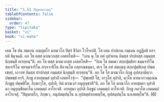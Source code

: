 ```yaml
---
title: "1.51 ปิตุฆาตกวตฺถุ"
tableOfContents: false
sidebar:
  order: 47
type: "tipitaka"
basket: "vi"
book: "vi-maha"
---
```



<DynamicBreadcrumb />

<Division number="113" book="vi-maha">

<Paragraph number="487" book="vi-maha">
เตน โข ปน สมเยน อญฺญตโร มาณวโก ปิตรํ ชีวิตา โวโรเปสิ. โส เตน ปาปเกน กมฺเมน อฏฺฏียติ หรายติ ชิคุจฺฉติ. อถ โข ตสฺส มาณวกสฺส เอตทโหสิ—  “เกน นุ โข อหํ อุปาเยน อิมสฺส ปาปกสฺส กมฺมสฺส นิกฺขนฺติํ กเรยฺยนฺ”ติ. อถ โข ตสฺส มาณวกสฺส เอตทโหสิ—  “อิเม โข สมณา สกฺยปุตฺติยา ธมฺมจาริโน สมจาริโน พฺรหฺมจาริโน สจฺจวาทิโน สีลวนฺโต กลฺยาณธมฺมา, สเจ โข อหํ สมเณสุ สกฺยปุตฺติเยสุ ปพฺพเชยฺยํ, เอวาหํ อิมสฺส ปาปกสฺส กมฺมสฺส นิกฺขนฺติํ กเรยฺยนฺ”ติ. อถ โข โส มาณวโก ภิกฺขู อุปสงฺกมิตฺวา ปพฺพชฺชํ ยาจิ. ภิกฺขู อายสฺมนฺตํ อุปาลิํ เอตทโวจุํ—  “ปุพฺเพปิ โข, อาวุโส อุปาลิ, นาโค มาณวกวณฺเณน ภิกฺขูสุ ปพฺพชิโต. อิงฺฆาวุโส, อุปาลิ, อิมํ มาณวกํ อนุยุญฺชาหี”ติ. อถ โข โส มาณวโก อายสฺมตา อุปาลินา อนุยุญฺชียมาโน เอตมตฺถํ อาโรเจสิ. อายสฺมา อุปาลิ ภิกฺขูนํ เอตมตฺถํ อาโรเจสิ. ภิกฺขู ภควโต เอตมตฺถํ อาโรเจสุํ. “ปิตุฆาตโก, ภิกฺขเว, อนุปสมฺปนฺโน น อุปสมฺปาเทตพฺโพ, อุปสมฺปนฺโน นาเสตพฺโพ”ติ. (6)
</Paragraph>
</Division>